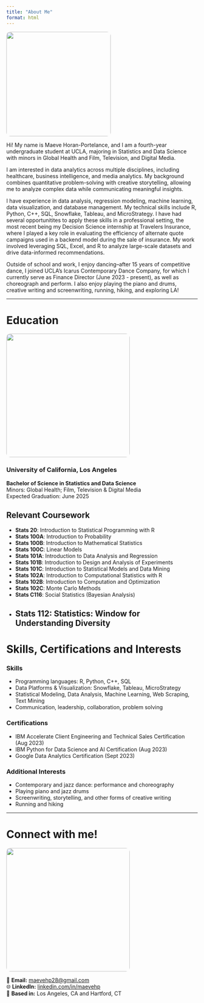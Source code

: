 ```yaml
---
title: "About Me"
format: html
---
```


::: {.grid}
::: {.g-col-4}
![ ](headshot.jpeg){width=275px style="border-radius: 10px;"}
:::
::: {.g-col-8}
Hi! My name is Maeve Horan-Portelance, and I am a fourth-year undergraduate student at UCLA, majoring in Statistics and Data Science with minors in Global Health and Film, Television, and Digital Media.  

I am interested in data analytics across multiple disciplines, including healthcare, business intelligence, and media analytics. My background combines quantitative problem-solving with creative storytelling, allowing me to analyze complex data while communicating meaningful insights.

I have experience in data analysis, regression modeling, machine learning, data visualization, and database management. My technical skills include R, Python, C++, SQL, Snowflake, Tableau, and MicroStrategy. I have had several  opportunitites to apply these skills in a professional setting, the most recent being my Decision Science internship at Travelers Insurance, where I played a key role in evaluating the efficiency of alternate quote campaigns used in a backend model during the sale of insurance. My work involved leveraging SQL, Excel, and R to analyze large-scale datasets and drive data-informed recommendations.   

Outside of school and work, I enjoy dancing--after 15 years of competitive dance, I joined UCLA's Icarus Contemporary Dance Company, for which I currently serve as Finance Director (June 2023 - present), as well as choreograph and perform. I also enjoy playing the piano and drums, creative writing and screenwriting, running, hiking, and exploring LA!
:::
:::

---

# Education

::: {.grid}
::: {.g-col-4}
![ ](ucla2.jpg){width=325px style="border-radius: 10px;"}
:::
::: {.g-col-8}
### University of California, Los Angeles    
**Bachelor of Science in Statistics and Data Science**  
Minors: Global Health; Film, Television & Digital Media  
Expected Graduation: June 2025  
:::
:::

## Relevant Coursework
- **Stats 20**: Introduction to Statistical Programming with R  
- **Stats 100A**: Introduction to Probability  
- **Stats 100B**: Introduction to Mathematical Statistics 
- **Stats 100C**: Linear Models  
- **Stats 101A**: Introduction to Data Analysis and Regression   
- **Stats 101B**: Introduction to Design and Analysis of Experiments 
- **Stats 101C**: Introduction to Statistical Models and Data Mining 
- **Stats 102A**: Introduction to Computational Statistics with R 
- **Stats 102B**: Introduction to Computation and Optimization 
- **Stats 102C**: Monte Carlo Methods  
- **Stats C116**: Social Statistics (Bayesian Analysis)  
- **Stats 112**: Statistics: Window for Understanding Diversity  
---

# Skills, Certifications and Interests

### Skills
- Programming languages: R, Python, C++, SQL  
- Data Platforms & Visualization: Snowflake, Tableau, MicroStrategy  
- Statistical Modeling, Data Analysis, Machine Learning, Web Scraping, Text Mining
- Communication, leadership, collaboration, problem solving

### Certifications
- IBM Accelerate Client Engineering and Technical Sales Certification (Aug 2023)
- IBM Python for Data Science and AI Certification (Aug 2023)  
- Google Data Analytics Certification (Sept 2023) 

### Additional Interests
- Contemporary and jazz dance: performance and choreography 
- Playing piano and jazz drums
- Screenwriting, storytelling, and other forms of creative writing
- Running and hiking

---

# Connect with me!

::: {.grid}
::: {.g-col-4}
![ ](dance.jpeg){width=325px style="border-radius: 10px;"}
:::
::: {.g-col-8}

📧  **Email:** [maevehp28@gmail.com](mailto:maevehp28@gmail.com)  
🌐 **LinkedIn:** [linkedin.com/in/maevehp](https://www.linkedin.com/in/maevehp/)   
📍 **Based in:** Los Angeles, CA and Hartford, CT
:::
:::
